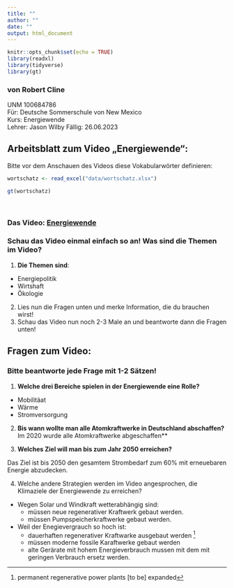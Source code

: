 ```yaml
---
title: ""
author: ""
date: ""
output: html_document
---
```


```r
knitr::opts_chunk$set(echo = TRUE)
library(readxl)
library(tidyverse)
library(gt)

```


### von Robert Cline
UNM 100684786  
F&uuml;r:  Deutsche Sommerschule von New Mexico  
Kurs:  Energiewende  
Lehrer:  Jason Wilby
F&auml;llig:  26.06.2023 

## Arbeitsblatt zum Video „Energiewende“:
Bitte vor dem Anschauen des Videos diese Vokabularwörter definieren:

```r

wortschatz <- read_excel("data/wortschatz.xlsx")

gt(wortschatz)
```




<br> 

### Das Video: [Energiewende](https://www.youtube.com/watch?v=rhz5uLuN5zU)  


### Schau das Video einmal einfach so an! Was sind die Themen im Video?  

1. **Die Themen sind**: 
  - Energiepolitik 
  - Wirtshaft  
  - &Ouml;kologie  
  
2.	Lies nun die Fragen unten und merke Information, die du brauchen wirst!
3.	Schau das Video nun noch 2-3 Male an und beantworte dann die Fragen unten!

## Fragen zum Video:

### Bitte beantworte jede Frage mit 1-2 Sätzen!  

1.	**Welche drei Bereiche spielen in der Energiewende eine Rolle?**  
* Mobilit&auml;at  
* W&auml;rme  
* Stromversorgung  
  
2.	**Bis wann wollte man alle Atomkraftwerke in Deutschland abschaffen?**  
Im 2020 wurde alle Atomkraftwerke abgeschaffen**

3.	**Welches Ziel will man bis zum Jahr 2050 erreichen?**     

Das Ziel ist bis 2050 den gesamtem Strombedarf zum 60% mit erneuebaren Energie abzudecken.  


4.	Welche andere Strategien werden im Video angesprochen, die Klimaziele der Energiewende zu erreichen?  

* Wegen Solar und Windkraft wetterabh&auml;ngig sind:  
  - müssen neue regenerativer Kraftwerk gebaut werden.  
  - müssen Pumpspeicherkraftwerke gebaut werden.    
* Weil der Enegievergrauch so hoch ist:  
  - dauerhaften regenerativer Kraftwarke ausgebaut werden ^[permanent regenerative power plants [to be] expanded]   
  - müssen moderne fossile Karaftwerke gebaut werden  
  - alte Ger&auml;rate mit hohem Energieverbrauch mussen mit dem mit geringen Verbrauch ersetz werden. 
